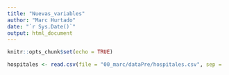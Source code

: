 ```yaml
---
title: "Nuevas_variables"
author: "Marc Hurtado"
date: "`r Sys.Date()`"
output: html_document
---
```


```r
knitr::opts_chunk$set(echo = TRUE)
```

```r
hospitales <- read.csv(file = "00_marc/dataPre/hospitales.csv", sep = ',')
```

```r
```

